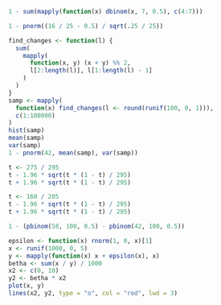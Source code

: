 ```r
1 - sum(mapply(function(x) dbinom(x, 7, 0.5), c(4:7)))
```

```r
1 - pnorm((16 / 25 - 0.5) / sqrt(.25 / 25))
```

```r
find_changes <- function(l) {
  sum(
    mapply(
      function(x, y) (x + y) %% 2,
      l[2:length(l)], l[1:length(l) - 1]
    )
  )
}
samp <- mapply(
  function(x) find_changes(l <- round(runif(100, 0, 1))),
  c(1:100000)
)
hist(samp)
mean(samp)
var(samp)
1 - pnorm(42, mean(samp), var(samp))
``` 

```r
t <- 275 / 295
t - 1.96 * sqrt(t * (1 - t) / 295)
t + 1.96 * sqrt(t * (1 - t) / 295)

t <- 160 / 205
t - 1.96 * sqrt(t * (1 - t) / 295)
t + 1.96 * sqrt(t * (1 - t) / 295)
``` 
```r
1 - (pbinom(58, 100, 0.5) - pbinom(42, 100, 0.5))
```

```r
epsilon <- function(x) rnorm(1, 0, x)[1]
x <- runif(1000, 0, 5)
y <- mapply(function(x) x + epsilon(x), x)
betha <- sum(x / y) / 1000
x2 <- c(0, 10)
y2 <- betha * x2
plot(x, y)
lines(x2, y2, type = "o", col = "red", lwd = 3)
```